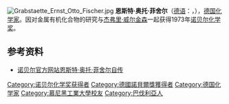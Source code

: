 [[File:Grabstaette_Ernst_Otto_Fischer.jpg|thumb]]
'''恩斯特·奥托·菲舍尔'''（[[德语|德语]]：'''{{lang|de|Ernst Otto Fischer}}'''，{{bd|1918年|11月10日|2007年|7月23日|catIdx=Fischer, Ernst Otto}}），[[德国|德国]][[化学家|化学家]]。因对金属有机化合物的研究与[[杰弗里·威尔金森|杰弗里·威尔金森]]一起获得1973年[[诺贝尔化学奖|诺贝尔化学奖]]。

==参考资料==
*[https://web.archive.org/web/20121011024709/http://www.nobelprize.org/nobel_prizes/chemistry/laureates/1973/fischer-autobio.html 诺贝尔官方网站恩斯特·奥托·菲舍尔自传]

{{Germany-scientist-stub}}
{{化學家小作品}}
{{諾貝爾獎獲得者小作品}}
{{诺贝尔化学奖获得者}}
{{Authority control}}
{{DEFAULTSORT:Fischer, Ernst Otto}}
[[Category:诺贝尔化学奖获得者|Category:诺贝尔化学奖获得者]]
[[Category:德國諾貝爾獎獲得者|Category:德國諾貝爾獎獲得者]]
[[Category:德国化学家|Category:德国化学家]]
[[Category:慕尼黑工業大學校友|Category:慕尼黑工業大學校友]]
[[Category:巴伐利亞人|Category:巴伐利亞人]]